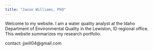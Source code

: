 ```yaml
---
title: "Jason Williams, PhD"
---
```


Welcome to my website. I am a water quality analyst at the Idaho Department of Environmental Quality in the Lewiston, ID regional office. This website summarizes my research portfolio. 

contact: jjwill04@gmail.com
